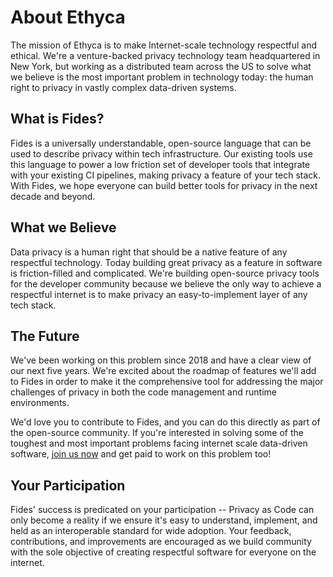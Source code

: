 
<NextSeo
  title="About Ethyca"
  description="Ethyca is a New York based startup, working on the biggest problems in privacy for leading data-driven teams."
/>

# About Ethyca

The mission of Ethyca is to make Internet-scale technology respectful and ethical. We're a venture-backed privacy technology team headquartered in New York, but working as a distributed team across the US to solve what we believe is the most important problem in technology today: the human right to privacy in vastly complex data-driven systems.

## What is Fides?

Fides is a universally understandable, open-source language that can be used to describe privacy within tech infrastructure. Our existing tools use this language to power a low friction set of developer tools that integrate with your existing CI pipelines, making privacy a feature of your tech stack. With Fides, we hope everyone can build better tools for privacy in the next decade and beyond.  

## What we Believe

Data privacy is a human right that should be a native feature of any respectful technology. Today building great privacy as a feature in software is friction-filled and complicated. We're building open-source privacy tools for the developer community because we believe the only way to achieve a respectful internet is to make privacy an easy-to-implement layer of any tech stack.

## The Future

We've been working on this problem since 2018 and have a clear view of our next five years. We're excited about the roadmap of features we'll add to Fides in order to make it the comprehensive tool for addressing the major challenges of privacy in both the code management and runtime environments. 

We'd love you to contribute to Fides, and you can do this directly as part of the open-source community. If you're interested in solving some of the toughest and most important problems facing internet scale data-driven software, [join us now](https://ethyca.com/jobs-culture/) and get paid to work on this problem too!

## Your Participation

Fides' success is predicated on your participation -- Privacy as Code can only become a reality if we ensure it's easy to understand, implement, and held as an interoperable standard for wide adoption. Your feedback, contributions, and improvements are encouraged as we build community with the sole objective of creating respectful software for everyone on the internet.